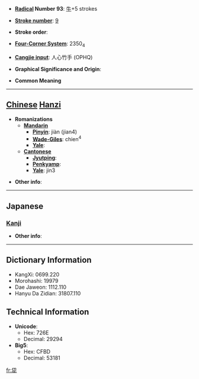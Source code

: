 * '''[[Wiktionary:Chinese radical index| Radical]] Number 93''': [[Wiktionary:Chinese radical index 牛|牛]]+5 strokes

* '''[[Wiktionary:Chinese total strokes index|Stroke number]]''': [[Wiktionary:Chinese total strokes index 9|9]]

* '''Stroke order''': 

* '''[[Wiktionary:Chinese four corner index|Four-Corner System]]''': 2350<sub>4</sub>

* '''[[Wiktionary:Chinese Cangjie index|Cangjie input]]''': 人心竹手 (OPHQ)

* '''Graphical Significance and Origin''': 

* '''Common Meaning'''

----

== [[Chinese]] [[Hanzi]] ==

* '''Romanizations'''
** '''[[Mandarin]]'''
*** '''[[Pinyin]]''': jiàn (jian4)
*** '''[[Wade-Giles]]''': chien<sup>4</sup>
*** '''[[Yale]]''': 
** '''[[Cantonese]]'''
*** '''[[Jyutping]]''':
*** '''[[Penkyamp]]''': 
*** '''[[Yale]]''': jin3

* '''Other info''': 

----

==Japanese==
===[[Kanji]]===
{{kanji|on readings=[[せん]] (sen)
|kun readings=[[つつぽり]] (tsutsupori)
}}

* '''Other info''':  

----

== Dictionary Information ==

* KangXi: 0699.220
* Morohashi: 19979
* Dae Jaweon: 1112.110
* Hanyu Da Zidian: 31807.110

== Technical Information ==

* '''Unicode''':
** Hex: 726E
** Decimal: 29294
* '''Big5''':
** Hex: CFBD
** Decimal: 53181

[[fr:牮]]